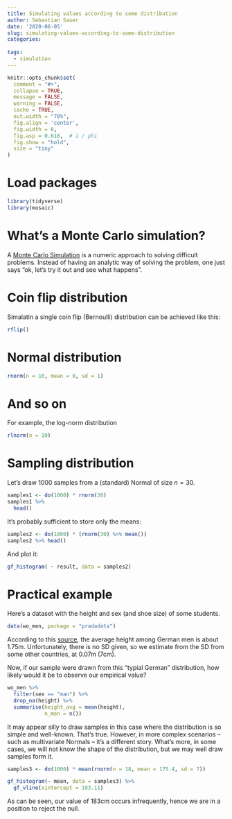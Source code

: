 ```yaml
---
title: Simulating values according to some distribution
author: Sebastian Sauer
date: '2020-06-05'
slug: simulating-values-according-to-some-distribution
categories:
  
tags:
  - simulation
---
```




```r
knitr::opts_chunk$set(
  comment = "#>",
  collapse = TRUE,
  message = FALSE,
  warning = FALSE,
  cache = TRUE,
  out.width = "70%",
  fig.align = 'center',
  fig.width = 6,
  fig.asp = 0.618,  # 1 / phi
  fig.show = "hold",
  size = "tiny"
)
```



# Load packages

```r
library(tidyverse)
library(mosaic)
```


# What's a Monte Carlo simulation?

A [Monte Carlo Simulation](https://en.wikipedia.org/wiki/Monte_Carlo_method) is a numeric approach to solving difficult problems. Instead of having an analytic way of solving the problem, one just says "ok, let's try it out and see what happens".


# Coin flip distribution


Simalatin a single coin flip (Bernoulli) distribution can be achieved like this:


```r
rflip()
```


# Normal distribution

```r
rnorm(n = 10, mean = 0, sd = 1)
```




# And so on


For example, the log-norm distribution

```r
rlnorm(n = 10)
```



# Sampling distribution


Let's draw 1000 samples from a (standard) Normal of size $n=30$.

```r
samples1 <- do(1000) * rnorm(30)
samples1 %>% 
  head()
```

It's probably sufficient to store only the means:

```r
samples2 <- do(1000) * (rnorm(30) %>% mean())
samples2 %>% head()
```


And plot it:

```r
gf_histogram( ~ result, data = samples2)
```



# Practical example

Here's a dataset with the height and sex (and shoe size) of some students.

```r
data(wo_men, package = "pradadata")
```

According to this [source](https://en.wikipedia.org/wiki/Average_human_height_by_country), the average height among German men is about 1.75m. Unfortunately, there is no SD given, so we estimate from the SD from some other countries, at 0.07m (7cm).

Now, if our sample were drawn from this "typial German" distribution, how likely would it be to observe our empirical value?


```r
wo_men %>% 
  filter(sex == "man") %>% 
  drop_na(height) %>% 
  summarise(height_avg = mean(height),
            n_men = n())
```

It may appear silly to draw samples in this case where the distribution is so simple and well-known. That's true. However, in more complex scenarios -- such as multivariate Normals -- it's a different story. What's more, in some cases, we will not know the shape of the distribution, but we may well draw samples form it.


```r
samples3 <- do(1000) * mean(rnorm(n = 18, mean = 175.4, sd = 7))
```


```r
gf_histogram(~ mean, data = samples3) %>% 
  gf_vline(xintercept = 183.11)
```


As can be seen, our value of 183cm occurs infrequently, hence we are in a position to reject the null.




